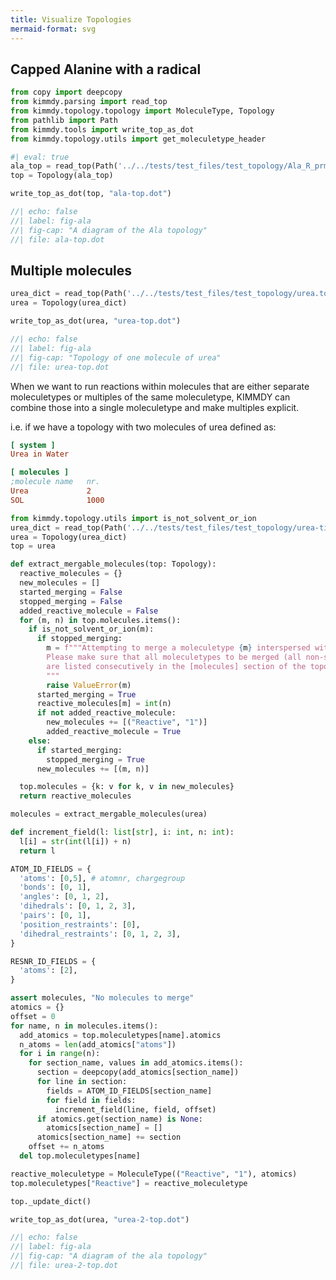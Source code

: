 ```yaml
---
title: Visualize Topologies
mermaid-format: svg
---
```


## Capped Alanine with a radical

```python
from copy import deepcopy
from kimmdy.parsing import read_top
from kimmdy.topology.topology import MoleculeType, Topology
from pathlib import Path
from kimmdy.tools import write_top_as_dot
from kimmdy.topology.utils import get_moleculetype_header
```


```python
#| eval: true
ala_top = read_top(Path('../../tests/test_files/test_topology/Ala_R_prm.top'), use_gmx_dir=False)
top = Topology(ala_top)

write_top_as_dot(top, "ala-top.dot")
```


```dot
//| echo: false
//| label: fig-ala
//| fig-cap: "A diagram of the Ala topology"
//| file: ala-top.dot
```

## Multiple molecules

```python
urea_dict = read_top(Path('../../tests/test_files/test_topology/urea.top'), use_gmx_dir=False)
urea = Topology(urea_dict)

write_top_as_dot(urea, "urea-top.dot")
```


```dot
//| echo: false
//| label: fig-ala
//| fig-cap: "Topology of one molecule of urea"
//| file: urea-top.dot
```


When we want to run reactions within molecules that are either
separate moleculetypes or multiples of the same moleculetype,
KIMMDY can combine those into a single moleculetype and
make multiples explicit.

i.e. if we have a topology with two molecules of urea
defined as:

```ini
[ system ]
Urea in Water

[ molecules ]
;molecule name   nr.
Urea             2
SOL              1000
```


```python
from kimmdy.topology.utils import is_not_solvent_or_ion
urea_dict = read_top(Path('../../tests/test_files/test_topology/urea-times-2.top'), use_gmx_dir=True)
urea = Topology(urea_dict)
top = urea

def extract_mergable_molecules(top: Topology):
  reactive_molecules = {}
  new_molecules = []
  started_merging = False
  stopped_merging = False
  added_reactive_molecule = False
  for (m, n) in top.molecules.items():
    if is_not_solvent_or_ion(m):
      if stopped_merging:
        m = f"""Attempting to merge a moleculetype {m} interspersed with non-merging moleculetypes.
        Please make sure that all moleculetypes to be merged (all non-solvent molecules or ions by default)
        are listed consecutively in the [molecules] section of the topology and in the coordinates file (.gro)
        """
        raise ValueError(m)
      started_merging = True
      reactive_molecules[m] = int(n)
      if not added_reactive_molecule:
        new_molecules += [("Reactive", "1")]
        added_reactive_molecule = True
    else:
      if started_merging:
        stopped_merging = True
      new_molecules += [(m, n)]

  top.molecules = {k: v for k, v in new_molecules}
  return reactive_molecules

molecules = extract_mergable_molecules(urea)

def increment_field(l: list[str], i: int, n: int):
  l[i] = str(int(l[i]) + n)
  return l

ATOM_ID_FIELDS = {
  'atoms': [0,5], # atomnr, chargegroup
  'bonds': [0, 1],
  'angles': [0, 1, 2],
  'dihedrals': [0, 1, 2, 3],
  'pairs': [0, 1],
  'position_restraints': [0],
  'dihedral_restraints': [0, 1, 2, 3],
}

RESNR_ID_FIELDS = {
  'atoms': [2],
}

assert molecules, "No molecules to merge"
atomics = {}
offset = 0
for name, n in molecules.items():
  add_atomics = top.moleculetypes[name].atomics
  n_atoms = len(add_atomics["atoms"])
  for i in range(n):
    for section_name, values in add_atomics.items():
      section = deepcopy(add_atomics[section_name])
      for line in section:
        fields = ATOM_ID_FIELDS[section_name]
        for field in fields:
          increment_field(line, field, offset)
      if atomics.get(section_name) is None:
        atomics[section_name] = []
      atomics[section_name] += section
    offset += n_atoms
  del top.moleculetypes[name]

reactive_moleculetype = MoleculeType(("Reactive", "1"), atomics)
top.moleculetypes["Reactive"] = reactive_moleculetype

top._update_dict()
```

```python
write_top_as_dot(urea, "urea-2-top.dot")
```


```dot
//| echo: false
//| label: fig-ala
//| fig-cap: "A diagram of the ala topology"
//| file: urea-2-top.dot
```





